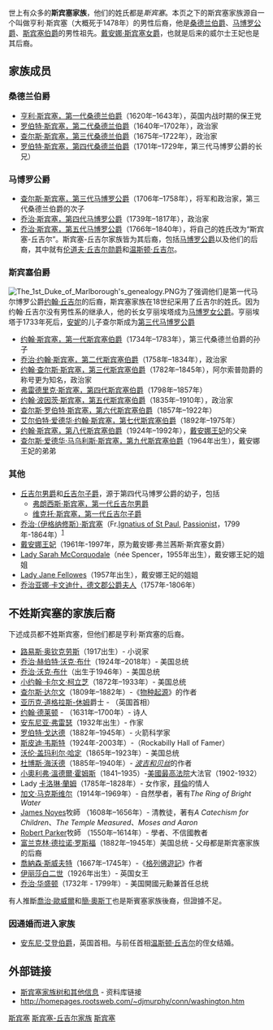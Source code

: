 {{NoteTA
|G1=PoliticiansUK
|G2=UK Places
|G3=People
|G4=Country
}}
{{Infobox Family
| colour = powderblue
| name = Spencer
| crest = [[Image:Spencer_Arms.svg|150px]]
| caption = 斯宾塞伯爵的纹章
| ethnicity = [[英国人|英国人]]
| region = [[英格兰|英格兰]][[北安普敦郡|北安普敦郡]] 
| early_forms =
| origin = [[联合王国|联合王国]]
| members = [[桑德兰伯爵|桑德兰伯爵]]、[[马博罗公爵|马博罗公爵]]、[[斯宾塞伯爵|斯宾塞伯爵]]、[[戴安娜王妃|戴安娜王妃]]、[[英國首相|首相]][[溫斯頓·邱吉爾|溫斯頓·邱吉爾]]
| otherfamilies = [[英国王室|英国王室]]
| distinctions =
| traditions =
| heirlooms =
| estate = {{link-en|奧爾索普莊園|Althorp}}
| meaning =
| footnotes =
}}

世上有众多的'''斯宾塞家族'''，他们的姓氏都是''斯宾塞''。本页之下的斯宾塞家族源自一个叫做亨利·斯宾塞（大概死于1478年）的男性后裔，他是[[桑德兰伯爵|桑德兰伯爵]]、[[马博罗公爵|马博罗公爵]]、[[斯宾塞伯爵|斯宾塞伯爵]]的男性祖先。[[戴安娜王妃|戴安娜·斯宾塞女爵]]，也就是后来的威尔士王妃也是其后裔。

==家族成员==
===桑德兰伯爵===
* [[亨利·斯宾塞，第一代桑德兰伯爵|亨利·斯宾塞，第一代桑德兰伯爵]]（1620年–1643年），英国内战时期的保王党
* [[罗伯特·斯宾塞，第二代桑德兰伯爵|罗伯特·斯宾塞，第二代桑德兰伯爵]]（1640年–1702年），政治家
* [[第三代桑德蘭伯爵查爾斯·斯賓塞|查尔斯·斯宾塞，第三代桑德兰伯爵]]（1675年–1722年），政治家
* [[罗伯特·斯宾塞，第四代桑德兰伯爵|罗伯特·斯宾塞，第四代桑德兰伯爵]]（1701年–1729年，第三代马博罗公爵的长兄）

===马博罗公爵===
* [[查尔斯·斯宾塞，第三代马博罗公爵|查尔斯·斯宾塞，第三代马博罗公爵]]（1706年–1758年），将军和政治家，第三代桑德兰伯爵的次子
* [[乔治·斯宾塞，第四代马博罗公爵|乔治·斯宾塞，第四代马博罗公爵]]（1739年–1817年），政治家
* [[乔治·斯宾塞-丘吉尔，第五代马博罗公爵|乔治·斯宾塞，第五代马博罗公爵]]（1766年–1840年），将自己的姓氏改为“斯宾塞-丘吉尔”。斯宾塞-丘吉尔家族皆为其后裔，包括[[马博罗公爵|马博罗公爵]]以及他们的后裔，其中就有[[伦道夫·丘吉尔勋爵|伦道夫·丘吉尔勋爵]]和[[温斯顿·丘吉尔|温斯顿·丘吉尔]]。

===斯宾塞伯爵===
[[Image:The_1st_Duke_of_Marlborough's_genealogy.PNG|thumb]]为了强调他们是第一代马尔博罗公爵[[第一代馬爾博羅公爵約翰·邱吉爾|约翰·丘吉尔]]的后裔，斯宾塞家族在18世纪采用了丘吉尔的姓氏。因为约翰·丘吉尔没有男性系的继承人，他的长女亨丽埃塔成为[[亨丽埃塔·戈多芬，第二代马博罗女公爵|马博罗女公爵]]。亨丽埃塔于1733年死后，[[安妮·丘吉尔|安妮]]的儿子查尔斯成为[[查尔斯·斯宾塞，第三代马博罗公爵|第三代马博罗公爵]]
* [[约翰·斯宾塞，第一代斯宾塞伯爵|约翰·斯宾塞，第一代斯宾塞伯爵]]（1734年–1783年），第三代桑德兰伯爵的孙子
* [[乔治·约翰·斯宾塞，第二代斯宾塞伯爵|乔治·约翰·斯宾塞，第二代斯宾塞伯爵]]（1758年–1834年），政治家
* [[约翰·查尔斯·斯宾塞，第三代斯宾塞伯爵|约翰·查尔斯·斯宾塞，第三代斯宾塞伯爵]]（1782年–1845年），阿尔索普勋爵的称号更为知名，政治家
* [[弗雷德里克·斯宾塞，第四代斯宾塞伯爵|弗雷德里克·斯宾塞，第四代斯宾塞伯爵]]（1798年–1857年）
* [[约翰·波因茨·斯宾塞，第五代斯宾塞伯爵|约翰·波因茨·斯宾塞，第五代斯宾塞伯爵]]（1835年–1910年），政治家
* [[查尔斯·罗伯特·斯宾塞，第六代斯宾塞伯爵|查尔斯·罗伯特·斯宾塞，第六代斯宾塞伯爵]]（1857年–1922年）
* [[艾尔伯特·爱德华·约翰·斯宾塞，第七代斯宾塞伯爵|艾尔伯特·爱德华·约翰·斯宾塞，第七代斯宾塞伯爵]]（1892年–1975年）
* [[第八代史賓賽伯爵約翰·史賓賽|约翰·斯宾塞，第八代斯宾塞伯爵]]（1924年–1992年），[[戴安娜王妃|戴安娜王妃]]的父亲
* [[查尔斯·爱德华·马乌利斯·斯宾塞，第九代斯宾塞伯爵|查尔斯·爱德华·马乌利斯·斯宾塞，第九代斯宾塞伯爵]]（1964年出生），戴安娜王妃的弟弟

===其他===
*[[丘吉尔男爵|丘吉尔男爵]]和[[丘吉尔子爵|丘吉尔子爵]]，源于第四代马博罗公爵的幼子，包括
**[[弗朗西斯·斯宾塞，第一代丘吉尔男爵|弗朗西斯·斯宾塞，第一代丘吉尔男爵]]
**[[维克托·斯宾塞，第一代丘吉尔子爵|维克托·斯宾塞，第一代丘吉尔子爵]]
* [[伊格纳修斯·斯宾塞|乔治·（伊格纳修斯）·斯宾塞]]（Fr.[[Ignatius_of_St_Paul|Ignatius of St Paul]], [[Passionist|Passionist]]，1799年-1864年）<sup>[http://www.newadvent.org/cathen/14214b.htm] {{Wayback|url=http://www.newadvent.org/cathen/14214b.htm |date=20200929213941 }}</sup>
* [[戴安娜王妃|戴安娜王妃]]（1961年-1997年，原为戴安娜·弗兰茜斯·斯宾塞女爵）
* [[Lady_Sarah_McCorquodale|Lady Sarah McCorquodale]]（née Spencer，1955年出生），戴安娜王妃的姐姐
* [[Jane_Fellowes,_Baroness_Fellowes|Lady Jane Fellowes]]（1957年出生），戴安娜王妃的姐姐
* [[乔治亚娜·卡文迪什，德文郡公爵夫人|乔治亚娜·卡文迪什，德文郡公爵夫人]]（1757年-1806年）

==不姓斯宾塞的家族后裔==
下述成员都不姓斯宾塞，但他们都是亨利·斯宾塞的后裔。

* [[路易斯·奥钦克劳斯|路易斯·奥钦克劳斯]]（1917出生）-  小说家
* [[乔治·赫伯特·沃克·布什|乔治·赫伯特·沃克·布什]]（1924年–2018年）-  美国总统
* [[乔治·沃克·布什|乔治·沃克·布什]]（出生于1946年）- 美国总统
* [[卡尔文·柯立芝|小约翰·卡尔文·柯立芝]]（1872年–1933年）- 美国总统
* [[查尔斯·达尔文|查尔斯·达尔文]]（1809年–1882年）-《[[物种起源|物种起源]]》的作者
* [[亚历克·道格拉斯-休姆|亚历克·道格拉斯-休姆]]爵士 - （英国首相）
* [[约翰·德莱顿|约翰·德莱顿]] - （1631年–1700年）- 诗人
* [[安东尼亚·弗雷瑟|安东尼亚·弗雷瑟]]（1932年出生）-  作家
* [[罗伯特·戈达德|罗伯特·戈达德]]（1882年–1945年）- 火箭科学家
* [[斯皮迪·韦斯特|斯皮迪·韦斯特]]（1924年-2003年）-（Rockabilly Hall of Famer）
* [[沃伦·盖玛利尔·哈定|沃伦·盖玛利尔·哈定]]（1865年–1923年）- 美国总统
* [[杜博斯·海沃德|杜博斯·海沃德]]（1885年–1940年）- ''[[波吉和贝丝|波吉和贝丝]]''的作者
* [[小奧利弗·溫德爾·霍姆斯|小奧利弗·溫德爾·霍姆斯]]（1841–1935）-[[美國最高法院|美國最高法院]]大法官（1902-1932）
* Lady [[卡洛琳·蘭姆|卡洛琳·蘭姆]]（1785年–1828年）- 女作家，[[拜倫|拜倫]]的情人
* [[加文·马克斯维尔|加文·马克斯维尔]]（1914年–1969年）-  自然學者，著有''The Ring of Bright Water''
* [[James_Noyes|James Noyes]]牧師 （1608年–1656年）-  清教徒，著有''A Catechism for Children''、''The Temple Measured''、''Moses and Aaron''
* [[Robert_Parker|Robert Parker]]牧師 （1550年–1614年）-  學者、不信國教者
* [[富兰克林·德拉诺·罗斯福|富兰克林·德拉诺·罗斯福]]（1882年–1945年）美国总统 - 父母都是斯宾塞家族的后裔
* [[喬納森·斯威夫特|喬納森·斯威夫特]]（1667年–1745年）-《[[格列佛遊記|格列佛遊記]]》作者
* [[伊丽莎白二世|伊丽莎白二世]]（1926年出生）-  英国女王
* [[乔治·华盛顿|乔治·华盛顿]]（1732年 - 1799年）- 美国開國元勳兼首任总统


有人推斷[[喬治·歐威爾|喬治·歐威爾]]和[[簡·奧斯丁|簡·奧斯丁]]也是斯賓塞家族後裔，但證據不足。

===因通婚而进入家族===
*[[安东尼·艾登|安东尼·艾登]][[伯爵|伯爵]]，英国首相。与前任首相[[温斯顿·丘吉尔|温斯顿·丘吉尔]]的侄女结婚。

== 外部链接==
* [https://web.archive.org/web/20050309161839/http://www.hierarchypedia.com/~hierarch/wiki/index.php/Spencer_family 斯宾塞家族树和其他信息] - 资料库链接
* http://homepages.rootsweb.com/~djmurphy/conn/washington.htm {{Wayback|url=http://homepages.rootsweb.com/~djmurphy/conn/washington.htm |date=20080309004508 }}

[[Category:英國貴族|斯宾塞]]
[[Category:斯宾塞-丘吉尔家族|]]
[[Category:联合王国的贵族|斯宾塞]]
